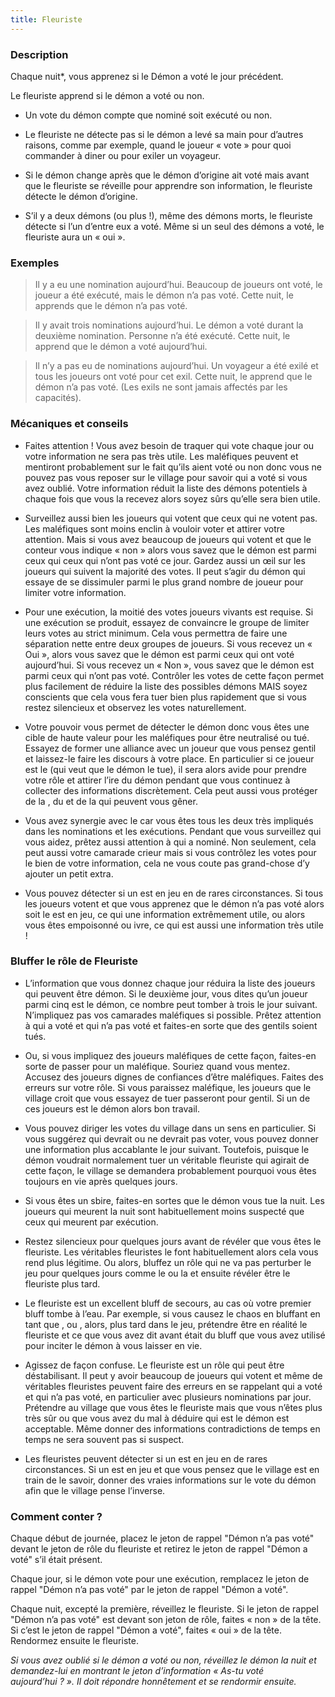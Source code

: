 ```yaml
---
title: Fleuriste
---
```



<Role FLEURISTE header />

### Description

Chaque nuit*, vous apprenez si le Démon a voté le jour précédent.

Le fleuriste apprend si le démon a voté ou non.

-   Un vote du démon compte que nominé soit exécuté ou non.

-   Le fleuriste ne détecte pas si le démon a levé sa main pour d’autres raisons, comme par exemple, quand le joueur « vote » pour quoi commander à diner ou pour exiler un voyageur.
    
-   Si le démon change après que le démon d’origine ait voté mais avant que le fleuriste se réveille pour apprendre son information, le fleuriste détecte le démon d’origine. 
    
-   S’il y a deux démons (ou plus !), même des démons morts, le fleuriste détecte si l’un d’entre eux a voté. Même si un seul des démons a voté, le fleuriste aura un « oui ».
 
### Exemples  

> Il y a eu une nomination aujourd’hui. Beaucoup de joueurs ont voté, le joueur a été exécuté, mais le démon n’a pas voté. Cette nuit, le <Role FLEURISTE /> apprends que le démon n’a pas voté.

> Il y avait trois nominations aujourd’hui. Le démon a voté durant la deuxième nomination. Personne n’a été exécuté. Cette nuit, le <Role FLEURISTE /> apprend que le démon a voté aujourd’hui.

> Il n’y a pas eu de nominations aujourd’hui. Un voyageur a été exilé et tous les joueurs ont voté pour cet exil. Cette nuit, le <Role FLEURISTE /> apprend que le démon n’a pas voté. (Les exils ne sont jamais affectés par les capacités).

### Mécaniques et conseils

- Faites attention ! Vous avez besoin de traquer qui vote chaque jour ou votre information ne sera pas très utile. Les maléfiques peuvent et mentiront probablement sur le fait qu’ils aient voté ou non donc vous ne pouvez pas vous reposer sur le village pour savoir qui a voté si vous avez oublié. Votre information réduit la liste des démons potentiels à chaque fois que vous la recevez alors soyez sûrs qu’elle sera bien utile.

- Surveillez aussi bien les joueurs qui votent que ceux qui ne votent pas. Les maléfiques sont moins enclin à vouloir voter et attirer votre attention. Mais si vous avez beaucoup de joueurs qui votent et que le conteur vous indique « non » alors vous savez que le démon est parmi ceux qui ceux qui n’ont pas voté ce jour. Gardez aussi un œil sur les joueurs qui suivent la majorité des votes. Il peut s’agir du démon qui essaye de se dissimuler parmi le plus grand nombre de joueur pour limiter votre information. 

- Pour une exécution, la moitié des votes joueurs vivants est requise. Si une exécution se produit, essayez de convaincre le groupe de limiter leurs votes au strict minimum. Cela vous permettra de faire une séparation nette entre deux groupes de joueurs. Si vous recevez un « Oui », alors vous savez que le démon est parmi ceux qui ont voté aujourd’hui. Si vous recevez un « Non », vous savez que le démon est parmi ceux qui n’ont pas voté. Contrôler les votes de cette façon permet plus facilement de réduire la liste des possibles démons MAIS soyez conscients que cela vous fera tuer bien plus rapidement que si vous restez silencieux et observez les votes naturellement.

- Votre pouvoir vous permet de détecter le démon donc vous êtes une cible de haute valeur pour les maléfiques pour être neutralisé ou tué. Essayez de former une alliance avec un joueur que vous pensez gentil et laissez-le faire les discours à votre place. En particulier si ce joueur est le <Role SAGE /> (qui veut que le démon le tue), il sera alors avide pour prendre votre rôle et attirer l’ire du démon pendant que vous continuez à collecter des informations discrètement. Cela peut aussi vous protéger de la <Role SORCIERE />, du <Role MANIPULATEUR /> et de la <Role VIEILLE_CHOUETTE /> qui peuvent vous gêner.

- Vous avez synergie avec le <Role CRIEUR /> car vous êtes tous les deux très impliqués dans les nominations et les exécutions. Pendant que vous surveillez qui vous aidez, prêtez aussi attention à qui a nominé. Non seulement, cela peut aussi votre camarade crieur mais si vous contrôlez les votes pour le bien de votre information, cela ne vous coute pas grand-chose d’y ajouter un petit extra.

- Vous pouvez détecter si un <Role VORTOX /> est en jeu en de rares circonstances. Si tous les joueurs votent et que vous apprenez que le démon n’a pas voté alors soit le <Role VORTOX /> est en jeu, ce qui une information extrêmement utile, ou alors vous êtes empoisonné ou ivre, ce qui est aussi une information très utile !

### Bluffer le rôle de Fleuriste

- L’information que vous donnez chaque jour réduira la liste des joueurs qui peuvent être démon. Si le deuxième jour, vous dites qu’un joueur parmi cinq est le démon, ce nombre peut tomber à trois le jour suivant. N’impliquez pas vos camarades maléfiques si possible. Prêtez attention à qui a voté et qui n’a pas voté et faites-en sorte que des gentils soient tués.

- Ou, si vous impliquez des joueurs maléfiques de cette façon, faites-en sorte de passer pour un maléfique. Souriez quand vous mentez. Accusez des joueurs dignes de confiances d’être maléfiques. Faites des erreurs sur votre rôle. Si vous paraissez maléfique, les joueurs que le village croit que vous essayez de tuer passeront pour gentil. Si un de ces joueurs est le démon alors bon travail.

- Vous pouvez diriger les votes du village dans un sens en particulier. Si vous suggérez qui devrait ou ne devrait pas voter, vous pouvez donner une information plus accablante le jour suivant. Toutefois, puisque le démon voudrait normalement tuer un véritable fleuriste qui agirait de cette façon, le village se demandera probablement pourquoi vous êtes toujours en vie après quelques jours.

- Si vous êtes un sbire, faites-en sortes que le démon vous tue la nuit. Les joueurs qui meurent la nuit sont habituellement moins suspecté que ceux qui meurent par exécution. 

- Restez silencieux pour quelques jours avant de révéler que vous êtes le fleuriste. Les véritables fleuristes le font habituellement alors cela vous rend plus légitime.  Ou alors, bluffez un rôle qui ne va pas perturber le jeu pour quelques jours comme le <Role SAGE /> ou la <Role DULCINEE /> et ensuite révéler être le fleuriste plus tard.

- Le fleuriste est un excellent bluff de secours, au cas où votre premier bluff tombe à l’eau. Par exemple, si vous causez le chaos en bluffant en tant que <Role JONGLEUR />, ou <Role COUTURIERE />, alors, plus tard dans le jeu, prétendre être en réalité le fleuriste et ce que vous avez dit avant était du bluff que vous avez utilisé pour inciter le démon à vous laisser en vie.

- Agissez de façon confuse. Le fleuriste est un rôle qui peut être déstabilisant. Il peut y avoir beaucoup de joueurs qui votent et même de véritables fleuristes peuvent faire des erreurs en se rappelant qui a voté et qui n’a pas voté, en particulier avec plusieurs nominations par jour. Prétendre au village que vous êtes le fleuriste mais que vous n’êtes plus très sûr ou que vous avez du mal à déduire qui est le démon est acceptable. Même donner des informations contradictions de temps en temps ne sera souvent pas si suspect. 

- Les fleuristes peuvent détecter si un <Role VORTOX /> est en jeu en de rares circonstances. Si un <Role VORTOX /> est en jeu et que vous pensez que le village est en train de le savoir, donner des vraies informations sur le vote du démon afin que le village pense l’inverse. 

### Comment conter ?

Chaque début de journée, placez le jeton de rappel "Démon n’a pas voté" devant le jeton de rôle du fleuriste et retirez le jeton de rappel "Démon a voté" s’il était présent.

Chaque jour, si le démon vote pour une exécution, remplacez le jeton de rappel "Démon n’a pas voté" par le jeton de rappel "Démon a voté".

Chaque nuit, excepté la première, réveillez le fleuriste. Si le jeton de rappel "Démon n’a pas voté" est devant son jeton de rôle, faites « non » de la tête. Si c’est le jeton de rappel "Démon a voté", faites « oui » de la tête. Rendormez ensuite le fleuriste.

_Si vous avez oublié si le démon a voté ou non, réveillez le démon la nuit et demandez-lui en montrant le jeton d’information « As-tu voté aujourd’hui ? ». Il doit répondre honnêtement et se rendormir ensuite._
